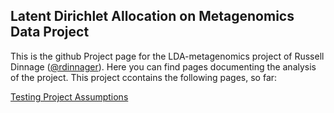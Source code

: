## Latent Dirichlet Allocation on Metagenomics Data Project

This is the github Project page for the LDA-metagenomics project of Russell Dinnage ([\@rdinnager](https://github.com/rdinnager)). Here you can find pages documenting the analysis of the project. This project ccontains the following pages, so far:

[Testing Project Assumptions](http://rdinnager.github.io/LDA-metagenomics/assumption_test)